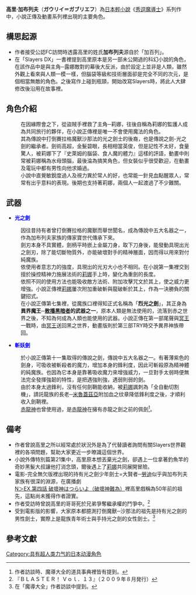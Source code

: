 {{Pathnav|秀逗魔導士|秀逗魔導士角色列表|frame=1}}
{{noteTA
|1=zh-hans:秀逗魔导士;zh-hk:魔劍美神;zh-tw:秀逗魔導士;
|2=zh:于正昇;zh-hans:于正昇;zh-hant:于正昇
|3=zh:高里;zh-hans:高里;zh-hant:高里
}}
{{SLAYERS角色
| 人物名稱 = 高里．加布列夫
| 日語名稱 = ガウリイ＝ガブリエフ
| 英語名稱 = Gourry Gabriev
| 圖像 = [[File:Gourry.jpg|180px]]
| 初次登場 = 小說正傳第1集
| 聲優 = {{flagicon|Japan}} [[松本保典|松本保典]]<br />{{flagicon|Taiwan}} [[于正昇|于正昇]]（無印）<br />{{flagicon|Taiwan}} [[李香生|李香生]]（NEXT）<br />{{flagicon|Taiwan}} [[孫誠|孫誠]]（TRY）<br />{{flagicon|HKG}} [[雷霆_(配音員)|雷霆]]
| 種族 = 人類
| 性別 = 男性
| 年齡 = 不明
| 生日 = 不明
| 身高 = 188
| 出生地 = 艾爾梅基亞帝國（エルメキア帝國）
| 職業 =  劍士（原傭兵）
| 專長 = 劍術
| 家人 = 父、母、奶奶（歿）、哥哥（歿）
| 興趣 = 
| 弱點 = 
| 討厭的食物 = 魚的內臟、青椒
| 自稱 = 莉娜的監護人 
| 他稱 = 
| 口頭禪 =
| 備註 =
}}
'''高里‧加布列夫'''（'''ガウリイ＝ガブリエフ'''）為[[日本|日本]][[輕小說|輕小說]]《[[秀逗魔導士|秀逗魔導士]]》系列作中，小說正傳及動畫系列裡出現的主要角色。

== 構思起源 ==
*作者接受公認FC訪問時透露高里的姓氏'''加布列夫'''源自於「加百列」。
*在「Slayers DX」一書裡提到高里原本是另一部未公開過的科幻小說的角色，在該作品中是與主角─露娜敵對的幕後大反派，由於設定上並非是人類，雖然外觀上看來與人類一模一樣，但腦袋等級和技術層面卻是完全不同的次元，是個相當無敵的角色。之後寫作上碰到瓶頸，開始改寫Slayers時，將此人大肆修改後沿用在故事裡。

== 角色介紹 ==

:在因緣際會之下，從盜賊手裡救了主角─莉娜，往後自稱為莉娜的監護人成為共同旅行的夥伴，在小說正傳裡是唯一不會使用魔法的角色。
:其為傳說中打倒賽拉格魔獸沙那法的光之劍士的後裔，也是傳說之劍-光之劍的繼承者。劍術高超，金髮碧眼，長相相當英俊，但是記性不太好，食量驚人，被莉娜下了『史萊姆的腦袋、食人魔的體力』這樣的評語，動畫中則常被莉娜稱為水母頭腦，最後淪為搞笑角色，但女裝似乎很受歡迎，在動畫及電玩中都有男性向他求婚過。
:小說中直覺敏銳度過人及視力異於常人的好，也常能一針見血點醒眾人，常常有出乎意料的表現。後期也支持著莉娜，兩個人一起渡過了不少難關。

== 武器 ==

*<span style="color:blue">'''光之劍'''</span>
:因往昔持有者曾打倒賽拉格的魔獸而舉世聞名，成為傳說中五大名器之一，作為加布列夫家族的傳家寶世代傳承下來。
:劍刃本身不具實體，劍柄平時嵌上金屬刀身，取下刀身後，能發動具現出光之劍刃，除了能切斷物質外，亦能破壞對手的精神層面，因而得以用來對付純魔族。
:依使用者意志力的強度，具現出的光刃大小也不相同。在小說第一集裡交到擅於操控精神力施展法術的[[莉娜·因巴斯|莉娜]]手上時，變化為重劍的長度。
:依照不同的使用方法也能吸收敵方法術、附加攻擊咒文於其上，使之威力更增強。小說正傳裡[[莉娜·因巴斯|莉娜]]屢次附加重破斬與龍破斬於其上，作為一決勝負的關鍵招式。
:在小說正傳第七集裡，從魔族口裡得知正式名稱為「'''烈光之劍'''」，其正身為'''異界魔王─[[秀逗魔導士角色列表|散播黑暗者]]的武器之一'''，原本人類是無法使用的，流落到赤之世界之後，不知為何成為人類也能使用的武器。小說正傳在第一部尾聲與[[秀逗魔導士角色列表|冥王]]一戰時，由[[秀逗魔導士角色列表|冥王]]送回黑之世界，動畫版則於第三部TRY時交予異界神族帶回。

*<span style="color:blue">'''斬妖劍'''</span>
:於小說正傳第十一集取得的傳說之劍，傳說中五大名器之一。有著薄紫色的劍身，可吸收被斬殺者的魔力，增加本身的鋒利度，因此可斬殺原為精神體的純魔族。也因為它本身是靠著吸收魔力來增強威力，一旦對手太弱時便無法完全發揮強韌的特性，是把遇強則強，遇弱則弱的劍。
:由於本身太過鋒利，沒有任何劍鞘能收納，被[[莉娜·因巴斯|莉娜]]諷刺為「全自動切割機」，請託龍族的長老─[[秀逗魔導士角色列表|米魯蓋茲亞]]附加血之纹章降低鋒利度之後，才順利收入劍鞘裡。
:[[秀逗魔導士角色列表|赤龍神]]也曾使用過，是[[秀逗魔導士角色列表|赤龍神]]在擁有赤龍之劍之前的佩劍<ref name="ref1">作者訪談時、魔導大全的道具事典裡皆有提到。</ref>。

== 備考 ==
*作者曾說高里之所以經常處於狀況外是為了代替讀者詢問有關Slayers世界觀裡的各項問題，幫助大家更近一步暸識這個世界。
*小說外傳特別篇第21集中，高里原本想丟棄光之劍，卻遇上一位拿著釣魚竿的奇妙黑髮大叔讓他打消念頭，爾後遇上了[[秀逗魔導士角色列表|莉娜]]共同展開冒險。
*電影-完全無欠版裡出現的持有光之劍少年劍士=大賢者─[[秀逗魔導士角色列表|勞迪]]似乎與加布列夫家族有很深的淵源，在廣播劇[[秀逗魔導士_(動畫)|N＞EX.第四話 破壞神はつらいよ（破壞神難為）]]裡高里戲稱為50年前的祖先，這點尚未獲得作者證實。
*作者受訪時曾說高里的哥哥死於兄弟爭奪繼承權的鬥爭中。<ref name="ref2">『ＢＬＡＳＴＥＲ！ Ｖｏｌ．１３』（２００９年８月発行）</ref>
*受到電影版的影響，大家原本都臆測打倒魔獸─沙那法的祖先是持有光之劍的男性劍士，實際上是龍族青年術士與手持光之劍的女性劍士。<ref name="ref3">在「魔導大全」作者訪談中提到。</ref>

== 參考文獻 ==
{{reflist}}

{{SLAYERS}}

{{DEFAULTSORT:Gourry Gabriev}}

[[Category:具有超人类力气的日本动漫角色|Category:具有超人类力气的日本动漫角色]]